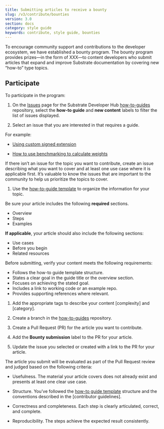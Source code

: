 ```yaml
---
title: Submitting articles to receive a bounty
slug: /v3/contribute/bounties
version: 3.0 
section: docs
category: style guide
keywords: contribute, style guide, bounties
---
```


To encourage community support and contributions to the developer ecosystem, we have established a bounty program. 
The bounty program provides prizes—in the form of XXX—to content developers who submit articles that expand and improve Substrate documentation by covering new “how-to” type topics.

## Participate

To participate in the program:

1. On the [Issues](https://github.com/substrate-developer-hub/substrate-how-to-guides/issues) page for the Substrate Developer Hub [how-to-guides](https://github.com/substrate-developer-hub/substrate-how-to-guides) repository, select the **how-to guide** and **new content** labels to filter the list of issues displayed.

1. Select an issue that you are interested in that requires a guide. 

  For example:

  * [Using custom signed extension](https://github.com/substrate-developer-hub/substrate-how-to-guides/issues/75)
  
  * [How to use benchmarking to calculate weights](https://github.com/substrate-developer-hub/substrate-how-to-guides/issues/29)

  If there isn’t an issue for the topic you want to contribute, create an issue describing what you want to cover and at least one use case where it is applicable first. 
  It’s valuable to know the issues that are important to the community to help us prioritize the topics to cover.

1. Use the [how-to-guide template](https://github.com/substrate-developer-hub/substrate-docs/tree/main/v3/docs/00-style-and-contributor-guidelines/how-to-template.md) to organize the information for your topic.

  Be sure your article includes the following **required** sections.
  
  * Overview
  * Steps
  * Examples
  
  **If applicable**, your article should also include the following sections:
  
  * Use cases
  * Before you begin
  * Related resources
  
  Before submitting, verify your content meets the following requirements:
  
  * Follows the how-to guide template structure.
  * States a clear goal in the guide title or the overview section.
  * Focuses on achieving the stated goal.
  * Includes a link to working code or an example repo.
  * Provides supporting references where relevant.
 
1. Add the appropriate tags to describe your content [complexity] and [category].

1. Create a branch in the [how-to-guides](https://github.com/substrate-developer-hub/substrate-docs/tree/main/v3/how-to-guides) repository.

1. Create a Pull Request (PR) for the article you want to contribute.

1. Add the **Bounty submission** label to the PR for your article.

1. Update the issue you selected or created with a link to the PR for your article.

The article you submit will be evaluated as part of the Pull Request review and judged based on the following criteria:

* Usefulness. The material your article covers does not already exist and presents at least one clear use case.

* Structure. You’ve followed the [how-to guide template](https://github.com/substrate-developer-hub/substrate-docs/tree/main/v3/docs/00-style-and-contributor-guidelines/how-to-template.md) structure and the conventions described in the [contributor guidelines].

* Correctness and completeness. Each step is clearly articulated, correct, and complete.

* Reproducibility. The steps achieve the expected result consistently.
